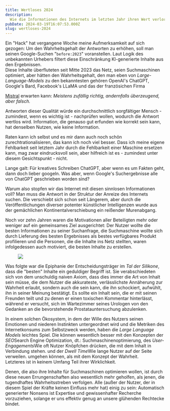```yaml
---
title: Wertloses 2024
description:
  Wie die Informationen des Internets im letzten Jahr ihren Wert verloren haben.
pubDate: 2024-03-19T16:07:53.000Z
slug: wertloses-2024
---
```



Ein "Hack" hat vergangene Woche meine Aufmerksamkeit auf sich gezogen: Um den
Wahrheitsgehalt der Antworten zu erhöhen, soll man seinen Google-Suchen
"`before:2023`" voranstellen. Laut Logik des unbekannten Urhebers filtert diese
Einschränkung KI-generierte Inhalte aus den Ergebnissen.<br />Diese Inhalte
überfluteten seit Mitte 2023 das Netz, seien Suchmaschinen optimiert, aber
hätten den Wahrheitsgehalt, den man eben von _Large-Language-Models_<Sidenote>
zu den bekanntesten gehören OpenAI's ChatGPT, Google's Bard, Facebook's LLaMA
und das der französichen Firma

<a rel="noopener" target="_blank" href="https://mistral.ai/">Mistral</a></Sidenote>
erwarten kann: _Meistens zufällig richtig, andernfalls überzeugend, aber
falsch._

Antworten dieser Qualität würde ein durchschnittlich sorgfältiger Mensch -
zumindest, wenn es wichtig ist - nachprüfen wollen, wodurch die Antwort wertlos
wird. Information, die genauso gut erfunden wie korrekt sein kann, hat denselben
Nutzen, wie keine Information.

Raten kann ich selbst und es mir dann auch noch schön zurechtrationalisieren,
das kann ich noch viel besser. Dass ich meine eigene Fehlbarkeit seit letztem
Jahr durch die Fehlbarkeit einer Maschine ersetzen kann, mag zwar eindrucksvoll
sein, aber hilfreich ist es - zumindest unter diesem Gesichtspunkt - nicht.

Lange galt: Für kreatives Schreiben ChatGPT, aber wenn es um Fakten geht, dann
doch lieber googeln. Was aber, wenn Google's Suchergebnisse alle von ChatGPT
geschrieben worden sind?

Warum also stopfen wir das Internet mit diesen sinnlosen Informationen voll? Man
muss die Antwort in der Struktur der Anreize des Internets suchen. Die
verschiebt sich schon seit Längerem, aber durch die Veröffentlichungen diverser
potenter künstlicher Intelligenzen wurde aus der gemächlichen
Kontinentalverschiebung ein reißender Murenabgang.

Noch vor zehn Jahren waren die Motivationen aller Beteiligten mehr oder weniger
auf ein gemeinsames Ziel ausgerichtet: Der Nutzer wollte die besten
Informationen zu seiner Suchanfrage, die Suchmaschine wollte sich durch
Lieferung des besten Ergebnisses als bestes verfügbares Produkt profilieren und
die Personen, die die Inhalte ins Netz stellten, waren infolgedessen auch
motiviert, die besten Inhalte zu erstellen.

<figure class="fullwidth">
  <img src="/img/trappedInPhone.webp" />
</figure>

<Newthought>Was folgte war</Newthought> die Epiphanie der Entscheidungsträger im
*Tal der Silikone*, dass die "besten" Inhalte ein geduldiger Begriff ist. Sie verabschiedeten
sich von dem unschuldig naiven Axiom, dass dies immer die Art von Inhalt sein müsse,
die dem Nutzer die akkurateste, verlässlichste Annäherung zur Wahrheit erlaubt, sondern
auch die sein kann, die ihn schockiert, aufwühlt, ihn in seiner Meinung bestätigt.
Es sollte ein Inhalt sein, die er mit seinen Freunden teilt und zu denen er einen
toxischen Kommentar hinterlässt, während er versucht, sich im Wartezimmer seines
Urologen von den Gedanken an die bevorstehende Prostatauntersuchung abzulenken.

In einem solchen Ökosystem, in dem der Wille des Nutzers seinen Emotionen und
niederen Instinkten untergeordnet wird und die Metriken des Internetkonsums zum
Selbstzweck werden, haben die _Large Language Models_ leichtes Spiel. Die können
wesentlich besser mit den Konzepten der _SEO_<Sidenote>Search Engine
Optimization, dt.: Suchmaschinenoptimierung</Sidenote>, des
_User-Engagements_<Sidenote>Wie oft Nutzer Knöpfchen drücken, die mit dem Inhalt
in Verbindung stehen.</Sidenote> und der _Dwell Time_<Sidenote>Wie lange Nutzer
auf der Seite verweilen.</Sidenote> umgehen können, als mit dem Konzept der
Wahrheit.<br />Letzteres ist in keinem Umfang Teil ihrer Wirklichkeit.

Denen, die also ihre Inhalte für Suchmaschinen optimieren wollen, ist durch
diese neuen Errungenschaften also wesentlich mehr geholfen, als jenen, die
tugendhaftes Wahrheitsstreben verfolgen. Alle (außer der Nutzer, der in diesem
Spiel der Kräfte keinen Einfluss mehr hat) einig zu sein: Automatisch
generierter Nonsens ist Expertise und gewissenhafter Recherche vorzuziehen,
solange er uns effektiv genug an unsere glühenden Rechtecke bindet.
